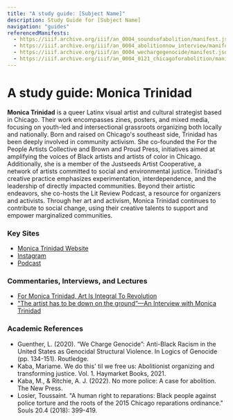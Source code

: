 ```yaml
---
title: "A study guide: [Subject Name]"
description: Study Guide for [Subject Name]
navigation: "guides"
referencedManifests:
  - https://iiif.archive.org/iiif/an_0004_soundsofabolition/manifest.json
  - https://iiif.archive.org/iiif/an_0004_abolitionnow_interview/manifest.json
  - https://iiif.archive.org/iiif/an_0004_wechargegenocide/manifest.json
  - https://iiif.archive.org/iiif/an_0004_0121_chicagoforabolition/manifest.json
---
```


# A study guide: Monica Trinidad
**Monica Trinidad** is a queer Latinx visual artist and cultural strategist based in Chicago. Their work encompasses zines, posters, and mixed media, focusing on youth-led and intersectional grassroots organizing both locally and nationally. Born and raised on Chicago's southeast side, Trinidad has been deeply involved in community activism. She co-founded the For the People Artists Collective and Brown and Proud Press, initiatives aimed at amplifying the voices of Black artists and artists of color in Chicago. Additionally, she is a member of the Justseeds Artist Cooperative, a network of artists committed to social and environmental justice. Trinidad's creative practice emphasizes experimentation, interdependence, and the leadership of directly impacted communities. Beyond their artistic endeavors, she co-hosts the Lit Review Podcast, a resource for organizers and activists. Through her art and activism, Monica Trinidad continues to contribute to social change, using their creative talents to support and empower marginalized communities.

### Key Sites
- [Monica Trinidad Website](https://web.archive.org/web/20250629141311/https://www.monicatrinidad.com/)
- [Instagram](https://www.instagram.com/itsmonicatrinidad/)
- [Podcast](https://www.thelitreview.org/)

### Commentaries, Interviews, and Lectures
- [For Monica Trinidad, Art Is Integral To Revolution](https://vocalo.org/chi-sounds-like-monica-trinidad/)
- ["The artist has to be down on the ground”—An Interview with Monica Trinidad](https://magazine.art21.org/2017/04/14/the-artist-has-to-be-down-on-the-ground-an-interview-with-monica-trinidad/)

### Academic References

- Guenther, L. (2020). “We Charge Genocide”: Anti-Black Racism in the United States as Genocidal Structural Violence. In Logics of Genocide (pp. 134-151). Routledge.
- Kaba, Mariame. We do this' til we free us: Abolitionist organizing and transforming justice. Vol. 1. Haymarket Books, 2021.
- Kaba, M., & Ritchie, A. J. (2022). No more police: A case for abolition. The New Press.
- Losier, Toussaint. "A human right to reparations: Black people against police torture and the roots of the 2015 Chicago reparations ordinance." Souls 20.4 (2018): 399-419.
